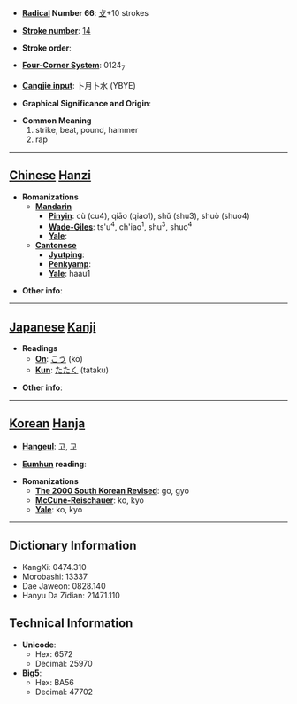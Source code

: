 * '''[[Wiktionary:Chinese radical index| Radical]] Number 66''': [[Wiktionary:Chinese radical index 攴|攴]]+10 strokes

* '''[[Wiktionary:Chinese total strokes index|Stroke number]]''': [[Wiktionary:Chinese total strokes index 14|14]]

* '''Stroke order''': 

* '''[[Wiktionary:Chinese four corner index|Four-Corner System]]''': 0124<sub>7</sub>

* '''[[Wiktionary:Chinese Cangjie index|Cangjie input]]''': 卜月卜水 (YBYE)

* '''Graphical Significance and Origin''': 

* '''Common Meaning'''
*#strike, beat, pound, hammer
*# rap


----

== [[Chinese]] [[Hanzi]] ==

* '''Romanizations'''
** '''[[Mandarin]]'''
*** '''[[Pinyin]]''': cù (cu4), qiāo (qiao1), shǔ (shu3), shuò (shuo4)
*** '''[[Wade-Giles]]''': ts'u<sup>4</sup>, ch'iao<sup>1</sup>, shu<sup>3</sup>, shuo<sup>4</sup>
*** '''[[Yale]]''': 
** '''[[Cantonese]]'''
*** '''[[Jyutping]]''':
*** '''[[Penkyamp]]''': 
*** '''[[Yale]]''': haau1

* '''Other info''': 

----

== [[Japanese]] [[Kanji]] ==

* '''Readings'''
** '''[[On]]''': [[こう]] (kō)
** '''[[Kun]]''': [[たたく]] (tataku)

* '''Other info''':  

----

== [[Korean]] [[Hanja]] ==

* '''[[Hangeul]]''': 고, 교

* '''[[Eumhun]] reading''': 

* '''Romanizations'''
** '''[[The 2000 South Korean Revised Romanization|The 2000 South Korean Revised]]''': go, gyo
** '''[[McCune-Reischauer]]''': ko, kyo
** '''[[Yale]]''': ko, kyo

----

== Dictionary Information ==

* KangXi: 0474.310
* Morobashi: 13337
* Dae Jaweon: 0828.140
* Hanyu Da Zidian: 21471.110

== Technical Information ==

* '''Unicode''':
** Hex: 6572
** Decimal: 25970
* '''Big5''':
** Hex: BA56
** Decimal: 47702